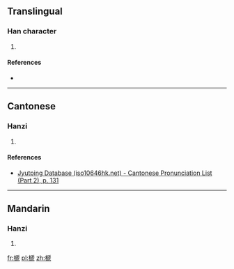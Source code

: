 ==Translingual==

===Han character===
{{Han char|rn=75|rad=木|as=10|sn=14|four=42917|canj=DHYU|ids=⿰木虒}}

# {{defn|Han|sort=木10}}

====References====
* {{Han ref|kx=0545.050|dkj=15288|dj=0932.140|hdz=21265.050|uh=69B9|ud=27065|bh=E253|bd=57939}}

----

==Cantonese==

===Hanzi===
{{yue-hanzi|jyut=[[si1]]|y=si1}}

# {{defn|lang=yue|sort=木10}}

====References====
*[http://www.iso10646hk.net/jp/document/download.jsp Jyutping Database (iso10646hk.net) - Cantonese Pronunciation List (Part 2), p. 131]

----

==Mandarin==

===Hanzi===
{{cmn-hanzi|pin=[[sī]] ([[si1]])|wg=ssu<sup>1</sup>}}

# {{defn|lang=cmn|sort=木10}}

[[fr:榹]]
[[pl:榹]]
[[zh:榹]]
